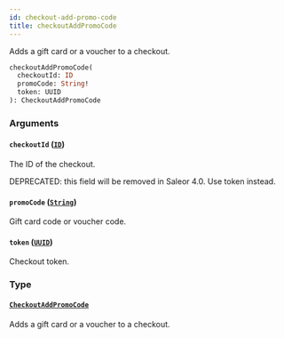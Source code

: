 ```yaml
---
id: checkout-add-promo-code
title: checkoutAddPromoCode
---
```


Adds a gift card or a voucher to a checkout.

```graphql
checkoutAddPromoCode(
  checkoutId: ID
  promoCode: String!
  token: UUID
): CheckoutAddPromoCode
```

### Arguments

#### `checkoutId` ([`ID`](../../../developer/api-reference/scalars/id))

The ID of the checkout.

DEPRECATED: this field will be removed in Saleor 4.0. Use token instead.

#### `promoCode` ([`String`](../../../developer/api-reference/scalars/string))

Gift card code or voucher code.

#### `token` ([`UUID`](../../../developer/api-reference/scalars/uuid))

Checkout token.

### Type

#### [`CheckoutAddPromoCode`](../../../developer/api-reference/objects/checkout-add-promo-code)

Adds a gift card or a voucher to a checkout.
